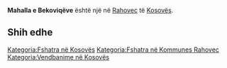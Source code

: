 {{Fshat në 
 | Emri                = Mahalla e Bekoviqëve
 | EmriAlt                = 
 | NAME_SHORT_FORM=      
 | NAME_GENERIC=      
 | NAME_SORT_NAME_RO=      MAHALLAEBEKOVIQEVE
 | FULL_NAME_RO = Mahalla e Bekoviqëve
 | FULL_NAME_ND_RO=Mahalla e Bekoviqeve
 | SORT_NAME_RG=MAHALLAEBEKOVIQEVE
 | FULL_NAME_RG=Mahalla e Bekoviqëve
 | FULL_NAME_ND_RG=Mahalla e Bekoviqeve
 | SRP_NAME_SHORT_FORM=      
 | SRP_NAME_GENERIC=      
 | SRP_NAME_SORT_NAME_RO=      
 | SRP_FULL_NAME_RO = 
 | SRP_FULL_NAME_ND_RO=
 | SRP_SORT_NAME_RG=
 | SRP_FULL_NAME_RG=
 | SRP_FULL_NAME_ND_RG=
 | Emri (Rasa dhanore) = 
 | Figura              = 
 | Shteti              = Kosovo
 | Komuna              = Rahovec
 | Kodi postar         = 
 | Sipërfaqja          = 

 | Popullsia           = 

 | Regj. i popullsisë  = 
 | Dend. e popullsisë  = 
 | Faqja zyrtare       = 
 <!--- Koordinatat ----> 
 | Gjerësia            = 42.784152
 | Gjatësia            = 21.093301
 | Lartësia            = 
}}
'''Mahalla e Bekoviqëve''' është një [[]] në [[Rahovec]] të [[Kosovës]].

<!-- == Gjeografia == -->
<!-- == Historia == -->
<!-- == Demografia == -->
== Shih edhe ==
{{Komuna Rahovec}}
{{Kosovo-Administrata-Cung}}

[[Kategoria:Fshatra në Kosovës]]
[[Kategoria:Fshatra në Kommunes Rahovec]]
[[Kategoria:Vendbanime në Kosovës]]